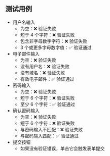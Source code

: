 ## 测试用例

* 用户名输入
  * 为空：❌ 验证失败
  * 短于 4 个字符：❌ 验证失败
  * 包含非字母数字字符：❌ 验证失败
  * 3 个或更多字母数字值：✅ 验证通过
* 电子邮件输入
  * 为空：❌ 验证失败
  * 没有用户名：❌ 验证失败
  * 没有域名：❌ 验证失败
  * 有效电子邮件：✅ 验证通过
* 密码输入
  * 为空：❌ 验证失败
  * 短于 6 个字符：❌ 验证失败
  * 至少 6 个字符：✅ 验证通过
* 确认密码输入
  * 为空：❌ 验证失败
  * 短于 6 个字符：❌ 验证失败
  * 与密码输入不匹配：❌ 验证失败
  * 与密码输入匹配：✅ 验证通过
* 提交按钮
  * 如果没有验证错误，单击它会触发表单提交
